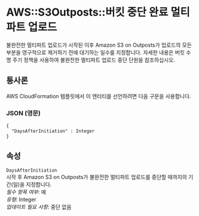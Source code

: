 # AWS::S3Outposts::버킷 중단 완료 멀티파트 업로드

불완전한 멀티파트 업로드가 시작된 이후 Amazon S3 on Outposts가 업로드의 모든 부분을 영구적으로 제거하기 전에 대기하는 일수를 지정합니다. 자세한 내용은 버킷 수명 주기 정책을 사용하여 불완전한 멀티파트 업로드 중단 단원을 참조하십시오.

## 통사론

AWS CloudFormation 템플릿에서 이 엔터티를 선언하려면 다음 구문을 사용합니다.

### JSON (영문)

```
{
  "DaysAfterInitiation" : Integer
}
```

## 속성

`DaysAfterInitiation`  
시작 후 Amazon S3 on Outposts가 불완전한 멀티파트 업로드를 중단할 때까지의 기간(일)을 지정합니다.  
_필수 항목 여부_: 예  
_유형_: Integer  
_업데이트 필요 사항_: 중단 없음
